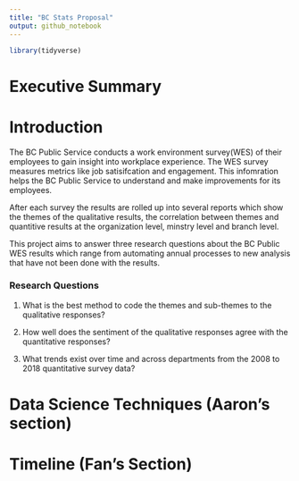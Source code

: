 ```yaml
---
title: "BC Stats Proposal"
output: github_notebook
---
```


```r
library(tidyverse)


```


# Executive Summary



# Introduction

The BC Public Service conducts a work environment survey(WES) of their employees to gain insight into workplace experience. The WES survey measures metrics like job satisifcation and engagement. This infomration helps the BC Public Service to understand and make improvements for its employees. 

After each survey the results are rolled up into several reports which show the themes of the qualitative results, the correlation between themes and quantitive results at the organization level, minstry level and branch level. 

This project aims to answer three research questions about the BC Public WES results which range from automating annual processes to new analysis that have not been done with the results.   

### Research Questions

1. What is the best method to code the themes and sub-themes to the qualitative responses?

2. How well does the sentiment of the qualitative responses agree with the quantitative responses?

3. What trends exist over time and across departments from the 2008 to 2018 quantitative survey data?








# Data Science Techniques (Aaron's section)











# Timeline (Fan's Section)












